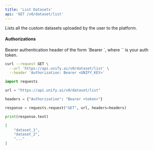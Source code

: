 ```yaml
---
title: 'List Datasets'
api: 'GET /v0/dataset/list'
---
```

Lists all the custom datasets uploaded by the user to the platform.

#### Authorizations

<ParamField header="Authorization" type="string" required="true">
  Bearer authentication header of the form `Bearer <token>`, where `<token>` is your auth token.
</ParamField>

<RequestExample>

```bash cURL
curl --request GET \
  --url 'https://api.unify.ai/v0/dataset/list' \
  --header 'Authorization: Bearer <UNIFY_KEY>'
```

```python Python
import requests

url = "https://api.unify.ai/v0/dataset/list"

headers = {"Authorization": "Bearer <token>"}

response = requests.request("GET", url, headers=headers)

print(response.text)
```

</RequestExample>
<ResponseExample>

```json 200
[
    "dataset_1",
    "dataset_2",
    "..."
]
```

</ResponseExample>
